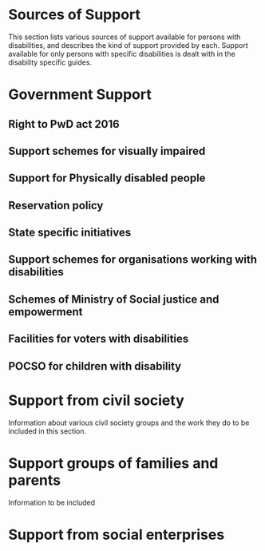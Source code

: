 # Sources of Support
This section lists various sources of support available for persons with disabilities, and describes the kind of support provided by each. Support available for only persons with specific disabilities is dealt with in the disability specific guides. 

# Government Support 

## Right to PwD act 2016
## Support schemes for visually impaired
## Support for Physically disabled people
## Reservation policy
## State specific initiatives
## Support schemes for organisations working with disabilities
## Schemes of Ministry of Social justice and empowerment
## Facilities for voters with disabilities
## POCSO for children with disability

# Support from civil society
Information about various civil society groups and the work they do to be included in this section. 

# Support groups of families and parents
Information to be included

# Support from social enterprises

